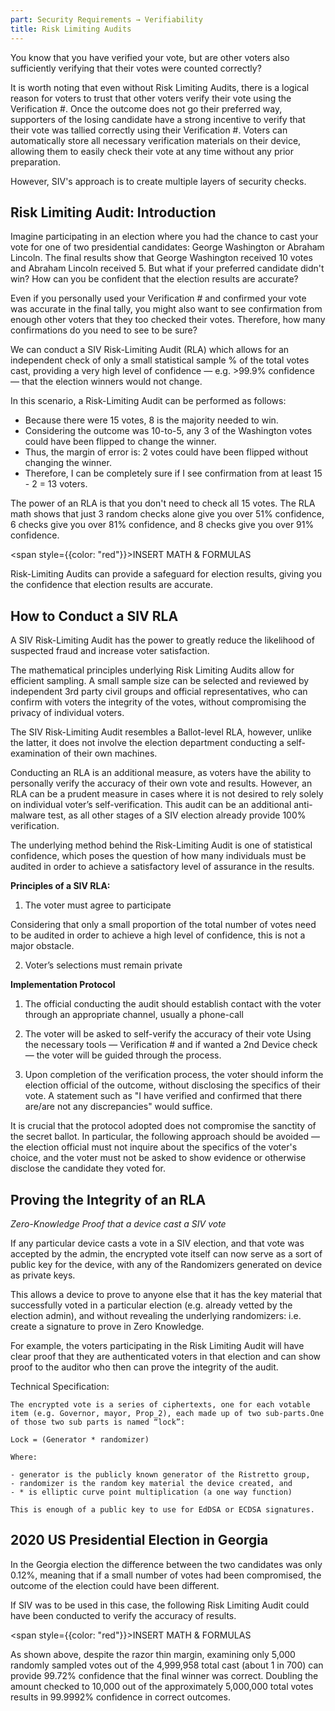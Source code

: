```yaml
---
part: Security Requirements → Verifiability
title: Risk Limiting Audits
---
```


You know that you have verified your vote, but are other voters also sufficiently verifying that their votes were counted correctly?

It is worth noting that even without Risk Limiting Audits, there is a logical reason for voters to trust that other voters verify their vote using the Verification \#. Once the outcome does not go their preferred way, supporters of the losing candidate have a strong incentive to verify that their vote was tallied correctly using their Verification #. Voters can automatically store all necessary verification materials on their device, allowing them to easily check their vote at any time without any prior preparation.

However, SIV's approach is to create multiple layers of security checks.

## Risk Limiting Audit: Introduction

Imagine participating in an election where you had the chance to cast your vote for one of two presidential candidates: George Washington or Abraham Lincoln. The final results show that George Washington received 10 votes and Abraham Lincoln received 5. But what if your preferred candidate didn't win? How can you be confident that the election results are accurate?

Even if you personally used your Verification # and confirmed your vote was accurate in the final tally, you might also want to see confirmation from enough other voters that they too checked their votes. Therefore, how many confirmations do you need to see to be sure?

We can conduct a SIV Risk-Limiting Audit (RLA) which allows for an independent check of only a small statistical sample % of the total votes cast, providing a very high level of confidence — e.g. >99.9% confidence — that the election winners would not change.

In this scenario, a Risk-Limiting Audit can be performed as follows:

- Because there were 15 votes, 8 is the majority needed to win.
- Considering the outcome was 10-to-5, any 3 of the Washington votes could have been flipped to change the winner.
- Thus, the margin of error is: 2 votes could have been flipped without changing the winner.
- Therefore, I can be completely sure if I see confirmation from at least 15 - 2 = 13 voters.

The power of an RLA is that you don't need to check all 15 votes. The RLA math shows that just 3 random checks alone give you over 51% confidence, 6 checks give you over 81% confidence, and 8 checks give you over 91% confidence.

<span style={{color: "red"}}>INSERT MATH & FORMULAS</span>

Risk-Limiting Audits can provide a safeguard for election results, giving you the confidence that election results are accurate.

## How to Conduct a SIV RLA

A SIV Risk-Limiting Audit has the power to greatly reduce the likelihood of suspected fraud and increase voter satisfaction.

The mathematical principles underlying Risk Limiting Audits allow for efficient sampling. A small sample size can be selected and reviewed by independent 3rd party civil groups and official representatives, who can confirm with voters the integrity of the votes, without compromising the privacy of individual voters.

The SIV Risk-Limiting Audit resembles a Ballot-level RLA, however, unlike the latter, it does not involve the election department conducting a self-examination of their own machines.

Conducting an RLA is an additional measure, as voters have the ability to personally verify the accuracy of their own vote and results. However, an RLA can be a prudent measure in cases where it is not desired to rely solely on individual voter’s self-verification. This audit can be an additional anti-malware test, as all other stages of a SIV election already provide 100% verification.

The underlying method behind the Risk-Limiting Audit is one of statistical confidence, which poses the question of how many individuals must be audited in order to achieve a satisfactory level of assurance in the results.

**Principles of a SIV RLA:**

1. The voter must agree to participate

Considering that only a small proportion of the total number of votes need to be audited in order to achieve a high level of confidence, this is not a major obstacle.

2. Voter’s selections must remain private

**Implementation Protocol**

1. The official conducting the audit should establish contact with the voter through an appropriate channel, usually a phone-call

2. The voter will be asked to self-verify the accuracy of their vote Using the necessary tools — Verification # and if wanted a 2nd Device check — the voter will be guided through the process.

3. Upon completion of the verification process, the voter should inform the election official of the outcome, without disclosing the specifics of their vote. A statement such as "I have verified and confirmed that there are/are not any discrepancies" would suffice.

It is crucial that the protocol adopted does not compromise the sanctity of the secret ballot. In particular, the following approach should be avoided — the election official must not inquire about the specifics of the voter's choice, and the voter must not be asked to show evidence or otherwise disclose the candidate they voted for.

## Proving the Integrity of an RLA

_Zero-Knowledge Proof that a device cast a SIV vote_

If any particular device casts a vote in a SIV election, and that vote was accepted by the admin, the encrypted vote itself can now serve as a sort of public key for the device, with any of the Randomizers generated on device as private keys.

This allows a device to prove to anyone else that it has the key material that successfully voted in a particular election (e.g. already vetted by the election admin), and without revealing the underlying randomizers: i.e. create a signature to prove in Zero Knowledge.

For example, the voters participating in the Risk Limiting Audit will have clear proof that they are authenticated voters in that election and can show proof to the auditor who then can prove the integrity of the audit.

Technical Specification:

```
The encrypted vote is a series of ciphertexts, one for each votable item (e.g. Governor, mayor, Prop_2), each made up of two sub-parts.One of those two sub parts is named “lock”:

Lock = (Generator * randomizer)

Where:

- generator is the publicly known generator of the Ristretto group,
- randomizer is the random key material the device created, and
- * is elliptic curve point multiplication (a one way function)

This is enough of a public key to use for EdDSA or ECDSA signatures.

```

## 2020 US Presidential Election in Georgia

In the Georgia election the difference between the two candidates was only 0.12%, meaning that if a small number of votes had been compromised, the outcome of the election could have been different.

If SIV was to be used in this case, the following Risk Limiting Audit could have been conducted to verify the accuracy of results.

<span style={{color: "red"}}>INSERT MATH & FORMULAS</span>

As shown above, despite the razor thin margin, examining only 5,000 randomly sampled votes out of the 4,999,958 total cast (about 1 in 700) can provide 99.72% confidence that the final winner was correct. Doubling the amount checked to 10,000 out of the approximately 5,000,000 total votes results in 99.9992% confidence in correct outcomes.
